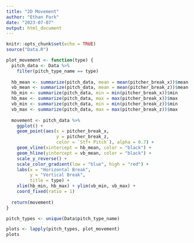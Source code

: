 ```yaml
---
title: "2D Movement"
author: "Ethan Park"
date: "2023-07-07"
output: html_document
---
```


```r
knitr::opts_chunk$set(echo = TRUE)
source("Data.R")
```

```r
plot_movement <- function(type) {
  pitch_data <- Data %>% 
    filter(pitch_type_name == type)
  
  hb_mean <- summarize(pitch_data, mean = mean(pitcher_break_x))$mean
  vb_mean <- summarize(pitch_data, mean = mean(pitcher_break_z))$mean
  hb_min <- summarize(pitch_data, min = min(pitcher_break_x))$min
  hb_max <- summarize(pitch_data, max = max(pitcher_break_x))$max
  vb_min <- summarize(pitch_data, min = min(pitcher_break_z))$min
  vb_max <- summarize(pitch_data, max = max(pitcher_break_z))$max
  
  movement <- pitch_data %>% 
    ggplot() + 
    geom_point(aes(x = pitcher_break_x,
                   y = pitcher_break_z,
                   color = `Stf+ Pitch`), alpha = 0.7) + 
    geom_vline(xintercept = hb_mean, color = "black") + 
    geom_hline(yintercept = vb_mean, color = "black") +
    scale_y_reverse() + 
    scale_color_gradient(low = "blue", high = "red") +
    labs(x = "Horizontal Break",
         y = "Vertical Break", 
         title = type) +
    xlim(hb_min, hb_max) + ylim(vb_min, vb_max) + 
    coord_fixed(ratio = 1) 
  
  return(movement)
}

pitch_types <- unique(Data$pitch_type_name)

plots <- lapply(pitch_types, plot_movement)
plots
```

